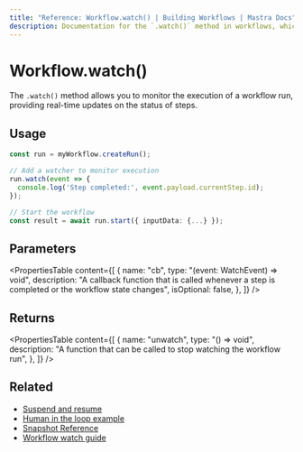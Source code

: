 ```yaml
---
title: "Reference: Workflow.watch() | Building Workflows | Mastra Docs"
description: Documentation for the `.watch()` method in workflows, which allows you to monitor the execution of a workflow run.
---
```


# Workflow.watch()

The `.watch()` method allows you to monitor the execution of a workflow run, providing real-time updates on the status of steps.

## Usage

```typescript
const run = myWorkflow.createRun();

// Add a watcher to monitor execution
run.watch(event => {
  console.log('Step completed:', event.payload.currentStep.id);
});

// Start the workflow
const result = await run.start({ inputData: {...} });
```

## Parameters

<PropertiesTable
  content={[
    {
      name: "cb",
      type: "(event: WatchEvent) => void",
      description:
        "A callback function that is called whenever a step is completed or the workflow state changes",
      isOptional: false,
    },
  ]}
/>

## Returns

<PropertiesTable
  content={[
    {
      name: "unwatch",
      type: "() => void",
      description:
        "A function that can be called to stop watching the workflow run",
    },
  ]}
/>

## Related

- [Suspend and resume](../../docs/workflows/suspend-and-resume.mdx)
- [Human in the loop example](../../examples/workflows/human-in-the-loop.mdx)
- [Snapshot Reference](./snapshots.mdx)
- [Workflow watch guide](../../docs/workflows/overview.mdx#watching-workflow-execution)
